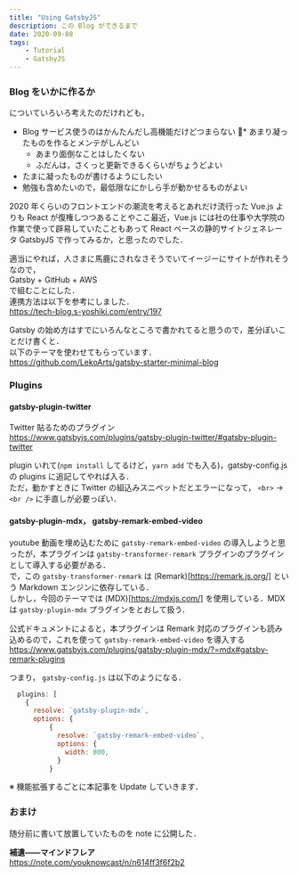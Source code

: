 ```yaml
---
title: "Using GatsbyJS"
description: この Blog ができるまで
date: 2020-09-08
tags:
    - Tutorial
    - GatsbyJS
---
```


### Blog をいかに作るか

についていろいろ考えたのだけれども，

* Blog サービス使うのはかんたんだし高機能だけどつまらない
* あまり凝ったものを作るとメンテがしんどい
  * あまり面倒なことはしたくない
  * ふだんは，さくっと更新できるくらいがちょうどよい
* たまに凝ったものが書けるようにしたい
* 勉強も含めたいので，最低限なにかしら手が動かせるものがよい

2020 年くらいのフロントエンドの潮流を考えるとあれだけ流行った Vue.js よりも React が復権しつつあることやここ最近，Vue.js には社の仕事や大学院の作業で使って辟易していたこともあって React ベースの静的サイトジェネレータ GatsbyJS で作ってみるか，と思ったのでした．

適当にやれば，人さまに馬鹿にされなさそうでいてイージーにサイトが作れそうなので，  
Gatsby + GitHub + AWS  
で組むことにした．  
連携方法は以下を参考にしました．  
https://tech-blog.s-yoshiki.com/entry/197

Gatsby の始め方はすでにいろんなところで書かれてると思うので，差分ぽいことだけ書くと．  
以下のテーマを使わせてもらっています．  
https://github.com/LekoArts/gatsby-starter-minimal-blog


### Plugins

#### gatsby-plugin-twitter

Twitter 貼るためのプラグイン  
https://www.gatsbyjs.com/plugins/gatsby-plugin-twitter/#gatsby-plugin-twitter

plugin いれて(`npm install` してるけど，`yarn add` でも入る)，gatsby-config.js の plugins に追記してやれば入る．  
ただ，動かすときに Twitter の組込みスニペットだとエラーになって， `<br>` → `<br />` に手直しが必要っぽい．

#### gatsby-plugin-mdx， gatsby-remark-embed-video

youtube 動画を埋め込むために `gatsby-remark-embed-video` の導入しようと思ったが，本プラグインは `gatsby-transformer-remark` プラグインのプラグインとして導入する必要がある．  
で，この `gatsby-transformer-remark` は (Remark)[https://remark.js.org/] という Markdown エンジンに依存している．  
しかし，今回のテーマでは (MDX)[https://mdxjs.com/] を使用している．MDX は `gatsby-plugin-mdx` プラグインをとおして扱う．

公式ドキュメントによると，本プラグインは Remark 対応のプラグインも読み込めるので，これを使って `gatsby-remark-embed-video` を導入する
https://www.gatsbyjs.com/plugins/gatsby-plugin-mdx/?=mdx#gatsby-remark-plugins

つまり， `gatsby-config.js` は以下のようになる．
```js
  plugins: [
    {
      resolve: `gatsby-plugin-mdx`,
      options: {
          {
            resolve: `gatsby-remark-embed-video`,
            options: {
              width: 800,
            }
          }
```


※ 機能拡張するごとに本記事を Update していきます．

### おまけ

随分前に書いて放置していたものを note に公開した．  

**補遺――マインドフレア**  
https://note.com/youknowcast/n/n614ff3f6f2b2
